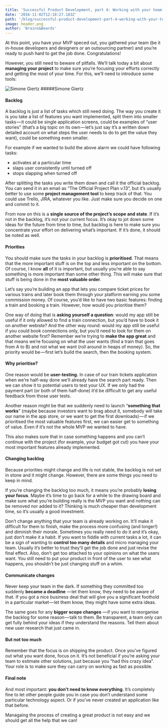 ```yaml
---
title: 'Successful Product Development, part 4: Working with your team'
date: '2016-11-02T12:18:27.183Z'
path: '/blog/successful-product-development-part-4-working-with-your-team'
image: header.png
author: 'Brains&Beards'
---
```


At this point, you have your MVP speced out, you gathered your team (be it in-house developers and designers or an outsourcing partner) and you’re ready to push hard to get the job done. Congratulations!

However, you still need to beware of pitfalls. We’ll talk today a bit about **managing your project** to make sure you’re focusing your efforts correctly and getting the most of your time. For this, we’ll need to introduce some tools:

<div class="gif-container">

![Simone Giertz](slap.gif)
#####Simone Giertz

</div>

#### Backlog

A backlog is just a list of tasks which still need doing. The way you create it is you take a list of features you want implemented, split them into smaller tasks — it could be single application screens, could be examples of “user stories” (that’s a big topic on its own — let’s just say it’s a written down detailed account on what steps the user needs to do to get the value they want), could be something even smaller.

For example if we wanted to build the above alarm we could have following tasks:

- activates at a particular time
- slaps user consistently until turned off
- stops slapping when turned off

After splitting the tasks you write them down and call it the official backlog. You can send it in an email as “The Official Project Plan v.13”, but it’s usually better to use some **project management tool** to keep track of that. You could use Trello, JIRA, whatever you like. Just make sure you decide on one and commit to it.

From now on this is a **single source of the project’s scope and state**. If it’s not in the backlog, it’s not your current focus. It’s okay to jot down some ideas for the future from time to time, but backlog is here to make sure you concentrate your effort on delivering what’s important. If it’s done, it should be noted as well.

#### Priorities

You should make sure the tasks in your backlog is **prioritised**. That means that the more important stuff is on the top and less important on the bottom. Of course, I know **all** of it is important, but usually you’re able to say something is more important than some other thing. This will make sure that stuff is being done in the **most valuable order**.

Let’s say you’re building an app that lets you compare ticket prices for various trains and later book them through your platform earning you some commission money. Of course, you’d like to have two basic features: finding a train and booking a train. However, how would you prioritise them?

One way of doing that is **asking yourself a question**: would my app still be useful if it only allowed to find a train connection, but you’d have to book it on another webiste? And the other way round: would my app still be useful if you could book connections only, but you’d need to look for them on another website first? Remember we’re trying to **make the app great** and that means we’re focusing on what the user wants (find a train that goes from A to B) and not what we want (roll around in heaps of money). So, the priority would be — first let’s build the search, then the booking system.

#### Why prioritise?

One reason would be **user-testing.** In case of our train tickets application when we’re half-way done we’ll already have the search part ready. Then we can show it to potential users to test your UX. If we only had the payment part (or both of them half-done) it’d be difficult to get any useful feedback from those user tests.

Another reason might be that we suddenly need to launch “**something that works**” (maybe because investors want to brag about it, somebody will take our name in the app store, or we want to get the first downloads) — if we prioritised the most valuable features first, we can easier get to something of value. Even if it’s not the whole MVP we wanted to have.

This also makes sure that in case something happens and you can’t continue with the project (for example, your budget got cut) you have your most important features already implemented.

#### Changing backlog

Because priorities might change and life is not stable, the backlog is not set in stone and it might change. However, there are some things you need to keep in mind.

If you’re changing the backlog too much, it means you’re probably **losing your focus**. Maybe it’s time to go back for a while to the drawing board and make sure what you’re building really is the MVP you want and nothing can be removed nor added to it? Thinking is much cheaper than development time, so it’s usually a good investment.

Don’t change anything that your team is already working on. It’ll make it difficult for them to finish, make the process more confusing (and longer!) and diminish their morale. Sometimes you really need to do it and it’s okay, just don’t make it a habit. If you want to fiddle with current tasks a lot, it can be a sign of wanting to **control too many details** and micro managing your team. Usually it’s better to trust they’ll get the job done and just revise the final effect. Also, don’t get too attached to your opinions on what the users want. You still need to put your product in front of the user to see what happens, you shouldn’t be just changing stuff on a whim.

#### Communicate changes

Never keep your team in the dark. If something they committed too suddenly **became a deadline** — let them know, they need to be aware of that. If you got a nice business deal that will give you a significant foothold in a particular market — let them know, they might have some extra ideas.

The same goes for any **bigger scope changes** — if you want to reorganise the backlog for some reason — talk to them. Be transparent, a team only can get fully behind your ideas if they understand the reasons. Tell them about new user research that just came in.

#### But not too much

Remember that the focus is on shipping the product. Once you’ve figured out what you want done, focus on it. It’s not beneficial if you’re asking your team to estimate other solutions, just because you “had this crazy idea”. Your role is to make sure they can carry on working as fast as possible.

#### Final note

And most important: **you don’t need to know everything**. It’s completely fine to let other people guide you in case you don’t understand some particular technology aspect. Or if you’ve never created an application like that before.

Managaing the process of creating a great product is not easy and we should get all the help that we can!

